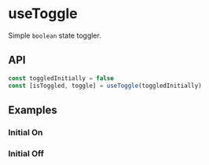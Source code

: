 
<Meta title="Hooks/useToggle" />

# useToggle

Simple `boolean` state toggler.

## API

```js
const toggledInitially = false
const [isToggled, toggle] = useToggle(toggledInitially)
```

## Examples

### Initial On

<Canvas>
  <Story story={stories.On} />
</Canvas>

### Initial Off

<Canvas>
  <Story story={stories.Off} />
</Canvas>
